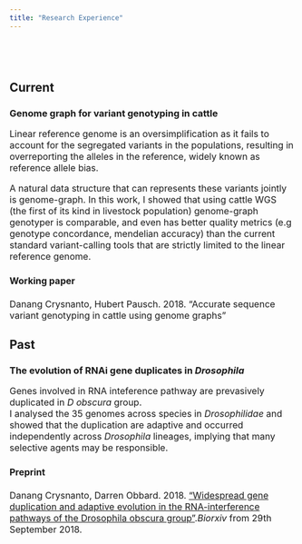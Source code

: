 ```yaml
---
title: "Research Experience"
---
```

<br></br>
  
# {.tabset}

## Current  

### Genome graph for variant genotyping in cattle  
<font size="3.5">


Linear reference genome is an oversimplification as it fails to account for the segregated variants in the populations, resulting in overreporting the alleles in the reference, widely known as reference allele bias.  

A natural data structure that can represents these variants jointly is genome-graph. 
In this work, I showed that using cattle WGS (the first of its kind in livestock population) genome-graph genotyper is comparable, and even has better quality metrics (e.g genotype concordance, mendelian accuracy) than the current standard variant-calling tools that are strictly limited to the linear reference genome.


#### **Working paper**  
Danang Crysnanto, Hubert Pausch. 2018. "Accurate sequence variant genotyping in cattle using genome graphs"
</font>

## Past  
### The evolution of RNAi gene duplicates in *Drosophila*  
<font size="3.5">


Genes involved in RNA inteference pathway are prevasively duplicated in *D obscura* group.   
I analysed the 35 genomes across species in *Drosophilidae* and showed that the duplication are adaptive and occurred independently across *Drosophila* lineages, implying that many selective agents may be responsible.  


#### **Preprint**  
Danang Crysnanto, Darren Obbard. 2018. ["Widespread gene duplication and adaptive evolution in the RNA-interference pathways of the Drosophila obscura group"](https://www.biorxiv.org/content/early/2018/09/29/429894).*Biorxiv* from 29th September 2018.
</font>


